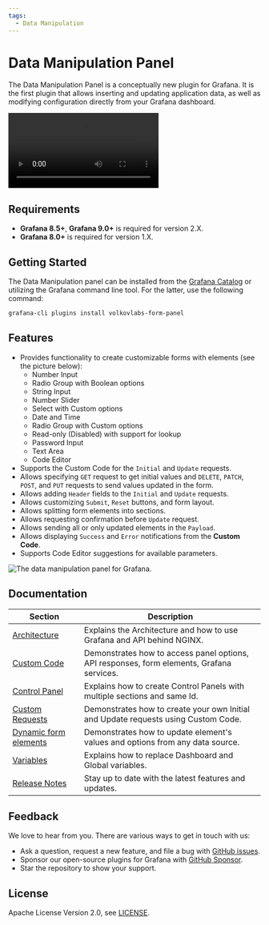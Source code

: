 ```yaml
---
tags:
  - Data Manipulation
---
```



# Data Manipulation Panel

The Data Manipulation Panel is a conceptually new plugin for Grafana. It is the first plugin that allows inserting and updating application data, as well as modifying configuration directly from your Grafana dashboard.

<Video
  src="https://www.youtube.com/embed/DXALVG8GijM"
  title="Manual data entering and User input into Dashboard."
/>

## Requirements

- **Grafana 8.5+**, **Grafana 9.0+** is required for version 2.X.
- **Grafana 8.0+** is required for version 1.X.

## Getting Started

The Data Manipulation panel can be installed from the [Grafana Catalog](https://grafana.com/grafana/plugins/volkovlabs-form-panel/) or utilizing the Grafana command line tool. For the latter, use the following command:

```bash
grafana-cli plugins install volkovlabs-form-panel
```

## Features

- Provides functionality to create customizable forms with elements (see the picture below):
  - Number Input
  - Radio Group with Boolean options
  - String Input
  - Number Slider
  - Select with Custom options
  - Date and Time
  - Radio Group with Custom options
  - Read-only (Disabled) with support for lookup
  - Password Input
  - Text Area
  - Code Editor
- Supports the Custom Code for the `Initial` and `Update` requests.
- Allows specifying `GET` request to get initial values and `DELETE`, `PATCH`, `POST`, and `PUT` requests to send values updated in the form.
- Allows adding `Header` fields to the `Initial` and `Update` requests.
- Allows customizing `Submit`, `Reset` buttons, and form layout.
- Allows splitting form elements into sections.
- Allows requesting confirmation before `Update` request.
- Allows sending all or only updated elements in the `Payload`.
- Allows displaying `Success` and `Error` notifications from the **Custom Code**.
- Supports Code Editor suggestions for available parameters.

<Image
  title="The data manipulation panel for Grafana."
  src="/img/plugins/volkovlabs-form-panel/panel.png"
/>

## Documentation

| Section                          | Description                                                                               |
| -------------------------------- | ----------------------------------------------------------------------------------------- |
| [Architecture](architecture)     | Explains the Architecture and how to use Grafana and API behind NGINX.                    |
| [Custom Code](code)              | Demonstrates how to access panel options, API responses, form elements, Grafana services. |
| [Control Panel](control)         | Explains how to create Control Panels with multiple sections and same Id.                 |
| [Custom Requests](request)       | Demonstrates how to create your own Initial and Update requests using Custom Code.        |
| [Dynamic form elements](dynamic) | Demonstrates how to update element's values and options from any data source.             |
| [Variables](variables)           | Explains how to replace Dashboard and Global variables.                                   |
| [Release Notes](release)         | Stay up to date with the latest features and updates.                                     |

## Feedback

We love to hear from you. There are various ways to get in touch with us:

- Ask a question, request a new feature, and file a bug with [GitHub issues](https://github.com/volkovlabs/volkovlabs-form-panel/issues/new/choose).
- Sponsor our open-source plugins for Grafana with [GitHub Sponsor](https://github.com/sponsors/VolkovLabs).
- Star the repository to show your support.

## License

Apache License Version 2.0, see [LICENSE](https://github.com/volkovlabs/volkovlabs-form-panel/blob/main/LICENSE).
